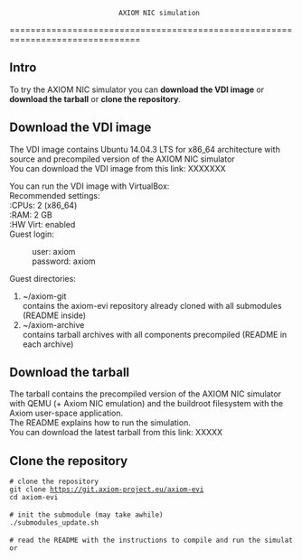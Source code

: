                             AXIOM NIC simulation
===============================================================================
== Intro ==

To try the AXIOM NIC simulator you can '''download the VDI image''' or
'''download the tarball''' or '''clone the repository'''.

== Download the VDI image ==

The VDI image contains Ubuntu 14.04.3 LTS for x86_64 architecture with source
and precompiled version of the AXIOM NIC simulator<br>
You can download the VDI image from this link: XXXXXXX

You can run the VDI image with VirtualBox:<br>
Recommended settings:<br>
:CPUs:           2 (x86_64)<br>
:RAM:            2 GB<br>
:HW Virt:        enabled<br>

Guest login:
:user: axiom
:password: axiom

Guest directories:

#~/axiom-git <br> contains the axiom-evi repository already cloned with all submodules (README inside)
#~/axiom-archive <br> contains tarball archives with all components precompiled (README in each archive)

== Download the tarball ==

The tarball contains the precompiled version of the AXIOM NIC simulator with
QEMU (+ Axiom NIC emulation) and the buildroot filesystem with the
Axiom user-space application. <br>
The README explains how to run the simulation.<br>
You can download the latest tarball from this link: XXXXX

== Clone the repository ==

 # clone the repository
 git clone https://git.axiom-project.eu/axiom-evi
 cd axiom-evi
 
 # init the submodule (may take awhile)
 ./submodules_update.sh
 
 # read the README with the instructions to compile and run the simulator

